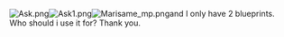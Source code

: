 [[File:Ask.png|thumb]][[File:Ask1.png|thumb]][[File:Marisame_mp.png|thumb]]and I only have 2 blueprints. Who should i use it for? Thank you.<ac_metadata title="I need advice for easy mode and some medium mode."> </ac_metadata>